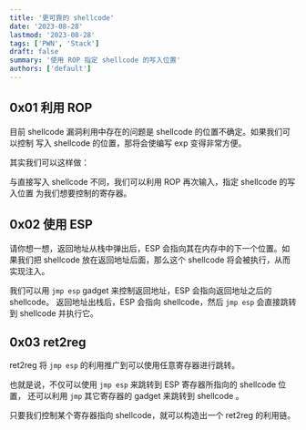 ```yaml
---
title: '更可靠的 shellcode'
date: '2023-08-28'
lastmod: '2023-08-28'
tags: ['PWN', 'Stack']
draft: false
summary: '使用 ROP 指定 shellcode 的写入位置'
authors: ['default']
---
```


## 0x01 利用 ROP

目前 shellcode 漏洞利用中存在的问题是 shellcode 的位置不确定。如果我们可以控制
写入 shellcode 的位置，那将会使编写 exp 变得非常方便。

其实我们可以这样做：

与直接写入 shellcode 不同，我们可以利用 ROP 再次输入，指定 shellcode 的写入位置
为我们想要控制的寄存器。

## 0x02 使用 ESP

请你想一想，返回地址从栈中弹出后，ESP 会指向其在内存中的下一个位置。如果我们把
shellcode 放在返回地址后面，那么这个 shellcode 将会被执行，从而实现注入。

我们可以用 `jmp esp` gadget 来控制返回地址，ESP 会指向返回地址之后的 shellcode。
返回地址出栈后，ESP 会指向 shellcode，然后 `jmp esp` 会直接跳转到 shellcode 并执行它。

## 0x03 ret2reg

ret2reg 将 `jmp esp` 的利用推广到可以使用任意寄存器进行跳转。

也就是说，不仅可以使用 `jmp esp` 来跳转到 ESP 寄存器所指向的 shellcode 位置，
还可以利用 `jmp` 其它寄存器的 gadget 来跳转到 shellcode 。

只要我们控制某个寄存器指向 shellcode，就可以构造出一个 ret2reg 的利用链。

